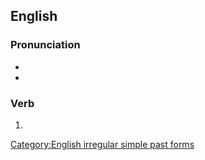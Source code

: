 ==English==

===Pronunciation===
* {{IPA|en|/ʌn.dɚˈɹoʊt/}}
* {{rhymes|en|əʊt}}

===Verb===
{{head|en|verb form}}

# {{en-simple past of|underwrite}}

[[Category:English irregular simple past forms]]